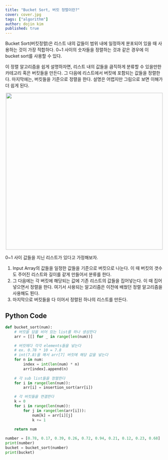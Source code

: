 ```yaml
---
title: "Bucket Sort, 버킷 정렬이란?"
cover: cover.jpg
tags: ["algorithm"]
author: dojin kim
published: true
---
```



Bucket Sort(버킷정렬)은 리스트 내의 값들이 범위 내에 일정하게 분포되어 있을 때 사용하는 것이 가장 적합하다. 0\~1 사이의 숫자들을 정렬하는 것과 같은 경우에 이 bucket sort를 사용할 수 있다. 

이 정렬 알고리즘을 쉽게 설명하자면, 리스트 내의 값들을 큼직하게 분류할 수 있을만한 카테고리 혹은 버킷들을 만든다. 그 다음에 리스트에서 버킷에 포함되는 값들을 정렬한다. 마지막에는, 버킷들을 기준으로 정렬을 한다. 설명은 어렵지만 그림으로 보면 이해가 더 쉽게 된다. 

<div align="center">
<img src="./bucket_sort.png" style="width:500px"/>
</div>

0\~1 사이 값들을 지닌 리스트가 있다고 가정해보자. 

1. Input Array의 값들을 일정한 값들을 기준으로 버킷으로 나눈다. 이 때 버킷의 갯수도 주어진 리스트와 길이를 같게 만들어서 분류를 한다.
2. 그 다음에는 각 버킷에 해당되는 값에 기존 리스트의 값들을 집어넣는다. 이 때 집어넣으면서 정렬을 한다. 여기서 사용되는 알고리즘은 이전에 배웠던 정렬 알고리즘을 사용해도 뙨다. 
3. 마지막으로 버킷들을 다 이어서 정렬된 하나의 리스트를 만든다.


## Python Code

```python
def bucket_sort(num):
    # 버킷을 담을 비어 있는 list를 하나 생성한다
    arr = [[] for _ in range(len(num))]

    # 버킷에다 각각 elements들을 넣는다
    # ex. 0.78 * 10 = 7.8
    # int(7.8)을 해서 arr[7] 버킷에 해당 값을 넣는다
    for n in num: 
        index = int(len(num) * n)  
        arr[index].append(n) 
    
    # 각 sub list들을 정렬한다
    for i in range(len(num)):
        arr[i] = insertion_sort(arr[i])

    # 각 버킷들을 연결한다
    k = 0
    for i in range(len(num)):
        for j in range(len(arr[i])):
            num[k] = arr[i][j]
            k += 1
            
    return num

number = [0.78, 0.17, 0.39, 0.26, 0.72, 0.94, 0.21, 0.12, 0.23, 0.68] 
print(number)
bucket = bucket_sort(number)
print(bucket)
```